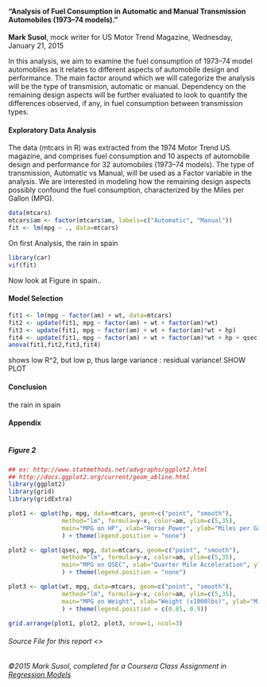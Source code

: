 #### "Analysis of Fuel Consumption in Automatic and Manual Transmission Automobiles (1973–74 models)."
**Mark Susol**, mock writer for US Motor Trend Magazine, Wednesday, January 21, 2015

In this analysis, we aim to examine the fuel consumption of 1973–74 model automobiles as it relates to different aspects of automobile design and performance. The main factor around which we will categorize the analysis will be the type of transmision, automatic or manual. Dependency on the remaining design aspects will be further evaluated to look to quantify the differences observed, if any, in fuel consumption between transmission types.

#### Exploratory Data Analysis
The data (mtcars in R) was extracted from the 1974 Motor Trend US magazine, and comprises fuel consumption and 10 aspects of automobile design and performance for 32 automobiles (1973–74 models). The type of transmission, Automatic vs Manual, will be used as a Factor variable in the analysis. We are interested in modeling how the remaining design aspects possibly confound the fuel consumption, characterized by the Miles per Gallon (MPG).

```r
data(mtcars)
mtcars$am <- factor(mtcars$am, labels=c("Automatic", "Manual"))
fit <- lm(mpg ~ ., data=mtcars)
```

On first Analysis, the rain in spain
```r
library(car)
vif(fit)
```

Now look at Figure in spain..


#### Model Selection

```r
fit1 <- lm(mpg ~ factor(am) + wt, data=mtcars)
fit2 <- update(fit1, mpg ~ factor(am) + wt + factor(am)*wt)
fit3 <- update(fit1, mpg ~ factor(am) + wt + factor(am)*wt + hp)
fit4 <- update(fit1, mpg ~ factor(am) + wt + factor(am)*wt + hp + qsec + factor(am)*qsec)
anova(fit1,fit2,fit3,fit4)
```

shows low R^2, but low p, thus large variance  : residual variance! SHOW PLOT

#### Conclusion
the rain in spain

#### Appendix

```r



```

##### Figure 2
```r
## ex: http://www.statmethods.net/advgraphs/ggplot2.html
## http://docs.ggplot2.org/current/geom_abline.html
library(ggplot2)
library(grid)
library(gridExtra)

plot1 <- qplot(hp, mpg, data=mtcars, geom=c("point", "smooth"), 
               method="lm", formula=y~x, color=am, ylim=c(5,35),
               main="MPG on HP", xlab="Horse Power", ylab="Miles per Gallon (MPG)"
               ) + theme(legend.position = "none")

plot2 <- qplot(qsec, mpg, data=mtcars, geom=c("point", "smooth"), 
               method="lm", formula=y~x, color=am, ylim=c(5,35),
               main="MPG on QSEC", xlab="Quarter Mile Acceleration", ylab="Miles per Gallon (MPG)"
               ) + theme(legend.position = "none")

plot3 <- qplot(wt, mpg, data=mtcars, geom=c("point", "smooth"), 
               method="lm", formula=y~x, color=am, ylim=c(5,35), 
               main="MPG on Weight", xlab="Weight (x1000lbs)", ylab="Miles per Gallon (MPG)"
               ) + theme(legend.position = c(0.85, 0.9))

grid.arrange(plot1, plot2, plot3, nrow=1, ncol=3)
```

###### Source File for this report <>
###### ©2015 Mark Susol, completed for a Coursera Class Assignment in [Regression Models](https://class.coursera.org/regmods-010) 